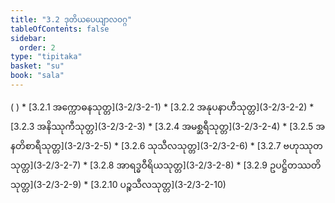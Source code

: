 ```yaml
---
title: "3.2 ဒုတိယပေယျာလဝဂ္ဂ"
tableOfContents: false
sidebar:
  order: 2
type: "tipitaka"
basket: "su"
book: "sala"
---
```



<DynamicBreadcrumb />


<Paragraph number="1272" type="center" book="sala">
( )



</Paragraph>

<TableOfContents book="sala" section="3.2">
* [3.2.1 အက္ကောဓနသုတ္တ](3-2/3-2-1)
* [3.2.2 အနုပနာဟီသုတ္တ](3-2/3-2-2)
* [3.2.3 အနိဿုကီသုတ္တ](3-2/3-2-3)
* [3.2.4 အမစ္ဆရီသုတ္တ](3-2/3-2-4)
* [3.2.5 အနတိစာရီသုတ္တ](3-2/3-2-5)
* [3.2.6 သုသီလသုတ္တ](3-2/3-2-6)
* [3.2.7 ဗဟုဿုတသုတ္တ](3-2/3-2-7)
* [3.2.8 အာရဒ္ဓဝီရိယသုတ္တ](3-2/3-2-8)
* [3.2.9 ဥပဋ္ဌိတဿတိသုတ္တ](3-2/3-2-9)
* [3.2.10 ပဉ္စသီလသုတ္တ](3-2/3-2-10)
</TableOfContents>